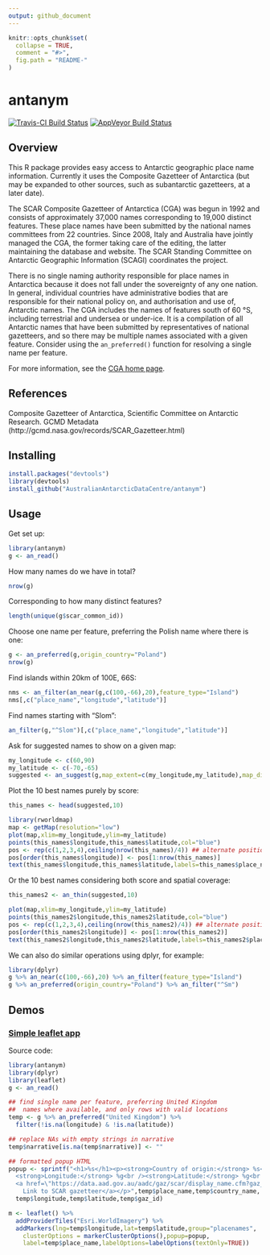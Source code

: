 ```yaml
---
output: github_document
---
```


<!-- README.md is generated from README.Rmd. Please edit that file -->

```r
knitr::opts_chunk$set(
  collapse = TRUE,
  comment = "#>",
  fig.path = "README-"
)
```

# antanym

[![Travis-CI Build Status](https://travis-ci.org/AustralianAntarcticDataCentre/antanym.svg?branch=master)](https://travis-ci.org/AustralianAntarcticDataCentre/antanym)
[![AppVeyor Build Status](https://ci.appveyor.com/api/projects/status/github/AustralianAntarcticDataCentre/antanym?branch=master&svg=true)](https://ci.appveyor.com/project/AustralianAntarcticDataCentre/antanym)

Overview
--------

This R package provides easy access to Antarctic geographic place name information. Currently it uses the Composite Gazetteer of Antarctica (but may be expanded to other sources, such as subantarctic gazetteers, at a later date).

The SCAR Composite Gazetteer of Antarctica (CGA) was begun in 1992 and consists of approximately 37,000 names corresponding to 19,000 distinct features. These place names have been submitted by the national names committees from 22 countries. Since 2008, Italy and Australia have jointly managed the CGA, the former taking care of the editing, the latter maintaining the database and website. The SCAR Standing Committee on Antarctic Geographic Information (SCAGI) coordinates the project.

There is no single naming authority responsible for place names in Antarctica because it does not fall under the sovereignty of any one nation. In general, individual countries have administrative bodies that are responsible for their national policy on, and authorisation and use of, Antarctic names. The CGA includes the names of features south of 60 °S, including terrestrial and undersea or under-ice. It is a compilation of all Antarctic names that have been submitted by representatives of national gazetteers, and so there may be multiple names associated with a given feature. Consider using the `an_preferred()` function for resolving a single name per feature.

For more information, see the [CGA home page](http://data.aad.gov.au/aadc/gaz/scar/).

References
----------

Composite Gazetteer of Antarctica, Scientific Committee on Antarctic Research. GCMD Metadata (http://gcmd.nasa.gov/records/SCAR_Gazetteer.html)



Installing
----------

```r
install.packages("devtools")
library(devtools)
install_github("AustralianAntarcticDataCentre/antanym")
```

Usage
-----

Get set up:

```r
library(antanym)
g <- an_read()
```

How many names do we have in total?
```r
nrow(g)
```

Corresponding to how many distinct features?
```r
length(unique(g$scar_common_id))
```

Choose one name per feature, preferring the Polish name where there is one:
```r
g <- an_preferred(g,origin_country="Poland")
nrow(g)
```

Find islands within 20km of 100E, 66S:
```r
nms <- an_filter(an_near(g,c(100,-66),20),feature_type="Island")
nms[,c("place_name","longitude","latitude")]
```

Find names starting with "Slom":
```r
an_filter(g,"^Slom")[,c("place_name","longitude","latitude")]
```

Ask for suggested names to show on a given map:
```r
my_longitude <- c(60,90)
my_latitude <- c(-70,-65)
suggested <- an_suggest(g,map_extent=c(my_longitude,my_latitude),map_dimensions=c(80,80))
```

Plot the 10 best names purely by score:
```r
this_names <- head(suggested,10)

library(rworldmap)
map <- getMap(resolution="low")
plot(map,xlim=my_longitude,ylim=my_latitude)
points(this_names$longitude,this_names$latitude,col="blue")
pos <- rep(c(1,2,3,4),ceiling(nrow(this_names)/4)) ## alternate positions of labels to reduce overlap
pos[order(this_names$longitude)] <- pos[1:nrow(this_names)]
text(this_names$longitude,this_names$latitude,labels=this_names$place_name,pos=pos)
```

Or the 10 best names considering both score and spatial coverage:
```r
this_names2 <- an_thin(suggested,10)

plot(map,xlim=my_longitude,ylim=my_latitude)
points(this_names2$longitude,this_names2$latitude,col="blue")
pos <- rep(c(1,2,3,4),ceiling(nrow(this_names2)/4)) ## alternate positions of labels to reduce overlap
pos[order(this_names2$longitude)] <- pos[1:nrow(this_names2)]
text(this_names2$longitude,this_names2$latitude,labels=this_names2$place_name,pos=pos)
```

We can also do similar operations using dplyr, for example:
```r
library(dplyr)
g %>% an_near(c(100,-66),20) %>% an_filter(feature_type="Island")
g %>% an_preferred(origin_country="Poland") %>% an_filter("^Sm")
```


Demos
-----

### [Simple leaflet app](https://australianantarcticdatacentre.github.io/antanym-demo/leaflet.html)

Source code:

```r
library(antanym)
library(dplyr)
library(leaflet)
g <- an_read()

## find single name per feature, preferring United Kingdom
##  names where available, and only rows with valid locations
temp <- g %>% an_preferred("United Kingdom") %>%
  filter(!is.na(longitude) & !is.na(latitude))

## replace NAs with empty strings in narrative
temp$narrative[is.na(temp$narrative)] <- ""

## formatted popup HTML
popup <- sprintf("<h1>%s</h1><p><strong>Country of origin:</strong> %s<br />
  <strong>Longitude:</strong> %g<br /><strong>Latitude:</strong> %g<br />
  <a href=\"https://data.aad.gov.au/aadc/gaz/scar/display_name.cfm?gaz_id=%d\">
    Link to SCAR gazetteer</a></p>",temp$place_name,temp$country_name,
  temp$longitude,temp$latitude,temp$gaz_id)

m <- leaflet() %>%
  addProviderTiles("Esri.WorldImagery") %>%
  addMarkers(lng=temp$longitude,lat=temp$latitude,group="placenames",
    clusterOptions = markerClusterOptions(),popup=popup,
    label=temp$place_name,labelOptions=labelOptions(textOnly=TRUE))
```


